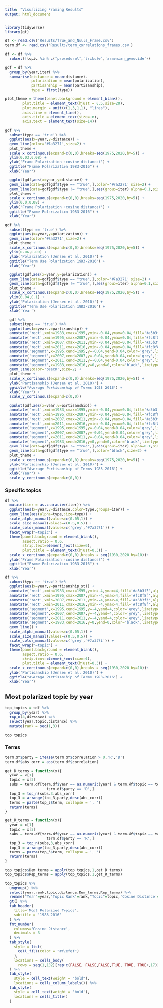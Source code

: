 ```yaml
---
title: "Visualizing Framing Results"
output: html_document
---
```


```r
library(tidyverse)
library(gt)

df <- read.csv('Results/True_and_Nulls_Frame.csv')
term.df <- read.csv('Results/term_correlations_frames.csv')

```

```r
df <- df %>%
  subset(!topic %in% c("procedural",'tribute','armenian_genocide'))

gdf = df %>%
  group_by(year,iter) %>%
  summarise(distance = mean(distance),
            polarization = mean(polarization),
            partisanship = mean(partisanship),
            type = first(type))

plot_theme = theme(panel.background = element_blank(),
        plot.title = element_text(hjust = 0.5,size=20),
        plot.margin = unit(c(1,3,1,1), "lines"),
        axis.line = element_line(),
        axis.title = element_text(size=16),
        axis.text = element_text(size=14))
```

```r
gdf %>%
  subset(type == 'true') %>%
  ggplot(aes(x=year,y=distance)) + 
  geom_line(color='#7a3271',size=2) + 
  plot_theme +
  scale_x_continuous(expand=c(0,0),breaks=seq(1975,2020,by=5)) +
  ylim(0.03,0.08) +
  ylab('Frame Polarization (cosine distance)') +
  ggtitle("Frame Polarization 1983-2016") +
  xlab('Year')
```

```r
  ggplot(gdf,aes(x=year,y=distance)) + 
  geom_line(data=gdf[gdf$type == "true",],color='#7a3271',size=2) + 
  geom_line(data=gdf[gdf$type != "true",],aes(group=iter),alpha=0.1,size=0.5) + 
  plot_theme +
  scale_x_continuous(expand=c(0,0),breaks=seq(1975,2020,by=5)) +
  ylim(0.0,0.08) +
  ylab('Frame Polarization (cosine distance)') +
  ggtitle("Frame Polarization 1983-2016") +
  xlab('Year')
```

```r
gdf %>%
  subset(type == 'true') %>%
  ggplot(aes(x=year,y=polarization)) + 
  geom_line(color='#7a3271',size=2) + 
  plot_theme +
  scale_x_continuous(expand=c(0,0),breaks=seq(1975,2020,by=5)) +
  ylim(0.06,0.09) +
  ylab('Polarization (Jensen et al. 2010)') +
  ggtitle("Term Use Polarization 1983-2016") +
  xlab('Year')

```

```r
  ggplot(gdf,aes(x=year,y=polarization)) + 
  geom_line(data=gdf[gdf$type == "true",],color='#7a3271',size=2) + 
  geom_line(data=gdf[gdf$type != "true",],aes(group=iter),alpha=0.1,size=0.5) + 
  plot_theme +
  scale_x_continuous(expand=c(0,0),breaks=seq(1975,2020,by=5)) +
  ylim(0.04,0.1) +
  ylab('Polarization (Jensen et al. 2010)') +
  ggtitle("Term Use Polarization 1983-2016") +
  xlab('Year')

```

```r
  gdf %>%
  subset(type == 'true') %>%
  ggplot(aes(x=year,y=partisanship)) + 
  annotate('rect',xmin=1983,xmax=1995,ymin=-0.04,ymax=0.04,fill='#a5b3f7',alpha=0.3) + 
  annotate('rect',xmin=1995,xmax=2007,ymin=-0.04,ymax=0.04,fill='#fc8f8f',alpha=0.3) + 
  annotate('rect',xmin=2007,xmax=2011,ymin=-0.04,ymax=0.04,fill='#a5b3f7',alpha=0.3) + 
  annotate('rect',xmin=2011,xmax=2016,ymin=-0.04,ymax=0.04,fill='#fc8f8f',alpha=0.3) + 
  annotate('segment',x=1995,xend=1995,y=-0.04,yend=0.04,color='grey',linetype='dashed') + 
  annotate('segment',x=2007,xend=2007,y=-0.04,yend=0.04,color='grey',linetype='dashed') + 
  annotate('segment',x=2011,xend=2011,y=-0.04,yend=0.04,color='grey',linetype='dashed') + 
  annotate('segment',x=1983,xend=2016,y=0,yend=0,color='black',linetype='dashed') + 
  geom_line(color='black',size=2) + 
  plot_theme +
  scale_x_continuous(expand=c(0,0),breaks=seq(1975,2020,by=5)) +
  ylab('Partisanship (Jensen et al. 2010)') +
  ggtitle("Average Partisanship of Terms 1983-2016") +
  xlab('Year') +
  scale_y_continuous(expand=c(0,0))
```


```r
  ggplot(gdf,aes(x=year,y=partisanship)) + 
  annotate('rect',xmin=1983,xmax=1995,ymin=-0.04,ymax=0.04,fill='#a5b3f7',alpha=0.3) + 
  annotate('rect',xmin=1995,xmax=2007,ymin=-0.04,ymax=0.04,fill='#fc8f8f',alpha=0.3) + 
  annotate('rect',xmin=2007,xmax=2011,ymin=-0.04,ymax=0.04,fill='#a5b3f7',alpha=0.3) + 
  annotate('rect',xmin=2011,xmax=2016,ymin=-0.04,ymax=0.04,fill='#fc8f8f',alpha=0.3) + 
  annotate('segment',x=1995,xend=1995,y=-0.04,yend=0.04,color='grey',linetype='dashed') + 
  annotate('segment',x=2007,xend=2007,y=-0.04,yend=0.04,color='grey',linetype='dashed') + 
  annotate('segment',x=2011,xend=2011,y=-0.04,yend=0.04,color='grey',linetype='dashed') + 
  annotate('segment',x=1983,xend=2016,y=0,yend=0,color='black',linetype='dashed') + 
  geom_line(data=gdf[gdf$type != "true",],aes(group=iter),alpha=0.1,size=0.5) + 
  geom_line(data=gdf[gdf$type == "true",],color='black',size=2) + 
  plot_theme +
  scale_x_continuous(expand=c(0,0),breaks=seq(1975,2020,by=5)) +
  ylab('Partisanship (Jensen et al. 2010)') +
  ggtitle("Average Partisanship of Terms 1983-2016") +
  xlab('Year') +
  scale_y_continuous(expand=c(0,0))
```

### Specific topics
```r
df %>%
  mutate(iter = as.character(iter)) %>%
  ggplot(aes(x=year,y=distance,color=type,groups=iter)) + 
  geom_line(aes(alpha=type,size=type)) + 
  scale_alpha_manual(values=c(0.05,1)) + 
  scale_size_manual(values=c(0.5,0.5)) + 
  scale_color_manual(values=c('grey','#7a3271')) + 
  facet_wrap("~topic") +
  theme(panel.background = element_blank(),
        aspect.ratio = 0.6,
        strip.text=element_text(size=6),
        plot.title = element_text(hjust=0.5)) +
  scale_x_continuous(expand=c(0,0),breaks = seq(1980,2020,by=10))+
  ylab('Frame Polarization (cosine distance)') +
  ggtitle("Frame Polarization 1983-2016") +
  xlab('Year')
```

```r
df %>%
  subset(type == 'true') %>%
  ggplot(aes(x=year,y=partisanship_st)) +
  annotate('rect',xmin=1983,xmax=1995,ymin=-4,ymax=4,fill='#a5b3f7',alpha=0.3) + 
  annotate('rect',xmin=1995,xmax=2007,ymin=-4,ymax=4,fill='#fc8f8f',alpha=0.3) + 
  annotate('rect',xmin=2007,xmax=2011,ymin=-4,ymax=4,fill='#a5b3f7',alpha=0.3) + 
  annotate('rect',xmin=2011,xmax=2016,ymin=-4,ymax=4,fill='#fc8f8f',alpha=0.3) + 
  annotate('segment',x=1995,xend=1995,y=-4,yend=4,color='grey',linetype='dashed') + 
  annotate('segment',x=2007,xend=2007,y=-4,yend=4,color='grey',linetype='dashed') + 
  annotate('segment',x=2011,xend=2011,y=-4,yend=4,color='grey',linetype='dashed') + 
  annotate('segment',x=1983,xend=2016,y=0,yend=0,color='black',linetype='dashed') + 
  geom_line() + 
  scale_alpha_manual(values=c(0.05,1)) + 
  scale_size_manual(values=c(0.5,0.5)) + 
  scale_color_manual(values=c('grey','#7a3271')) + 
  facet_wrap("~topic") +
  theme(panel.background = element_blank(),
        aspect.ratio = 0.6,
        strip.text=element_text(size=6),
        plot.title = element_text(hjust=0.5)) +
  scale_x_continuous(expand=c(0,0),breaks = seq(1980,2020,by=10))+
  ylab('Partisanship (Jensen et al. 2010)') +
  ggtitle("Average Partisanship of Terms 1983-2016") +
  xlab('Year')
```


## Most polarized topic by year
```r
top_topics = tdf %>%
  group_by(year) %>%
  top_n(3,distance) %>%
  select(year,topic,distance) %>%
  mutate(rank = seq(1,3))

top_topics
```


### Terms
```r
term.df$party = ifelse(term.df$correlation > 0,'R','D')
term.df$abs_corr = abs(term.df$correlation)

get_D_terms = function(x){
  year = x[1]
  topic = x[2]
  subs = term.df[term.df$year == as.numeric(year) & term.df$topic == topic & 
                   term.df$party == 'D',]
  top_3 = top_n(subs,3,abs_corr)
  top_3 = arrange(top_3,party,desc(abs_corr))
  terms = paste(top_3$term, collapse = ', ')
  return(terms)
}

get_R_terms = function(x){
  year = x[1]
  topic = x[2]
  subs = term.df[term.df$year == as.numeric(year) & term.df$topic == topic & 
                   term.df$party == 'R',]
  top_3 = top_n(subs,3,abs_corr)
  top_3 = arrange(top_3,party,desc(abs_corr))
  terms = paste(top_3$term, collapse = ', ')
  return(terms)
}

top_topics$Dem_terms = apply(top_topics,1,get_D_terms)
top_topics$Rep_terms = apply(top_topics,1,get_R_terms)

```

```r
top_topics %>%
  ungroup() %>%
  select(year,rank,topic,distance,Dem_terms,Rep_terms) %>%
  rename("Year"=year,'Topic Rank'=rank,"Topic"=topic,'Cosine Distance'=distance,"Most Democratic Terms"=Dem_terms,'Most Republican Terms'=Rep_terms) %>%
  gt() %>%
  tab_header(
    title='Most Polarized Topics',
    subtitle = '1983-2016'
  ) %>%
  fmt_number(
    columns='Cosine Distance',
    decimals = 3
  ) %>% 
  tab_style(
    style = list(
      cell_fill(color = "#f2efef")
    ),
    locations = cells_body(
      rows = seq(1,102)[rep(c(FALSE, FALSE,FALSE,TRUE, TRUE, TRUE),17)])
  ) %>%
  tab_style(
    style = cell_text(weight = "bold"),
    locations = cells_column_labels()) %>%
  tab_style(
    style = cell_text(weight = 'bold'),
    locations = cells_title()
  )

```


